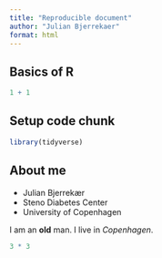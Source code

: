 ```yaml
---
title: "Reproducible document"
author: "Julian Bjerrekaer"
format: html
---
```


## Basics of R

```r
1 + 1
```

## Setup code chunk

```r
library(tidyverse)
```
## About me

- Julian Bjerrekær
- Steno Diabetes Center
- University of Copenhagen

I am an **old** man. I live in *Copenhagen*.

```r
3 * 3
```
